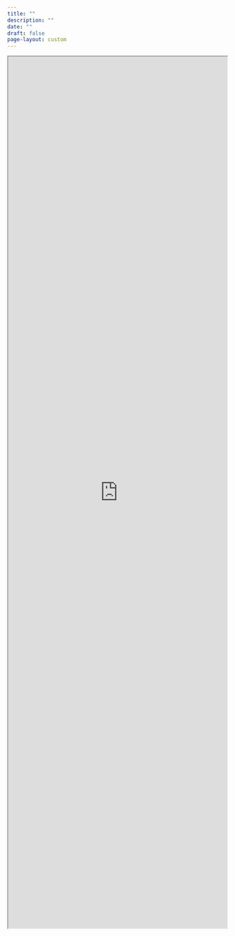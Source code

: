 ```yaml
---
title: ""
description: ""
date: ""
draft: false
page-layout: custom
---
```


```{=html}

<div class="pdb-web-app">
    <iframe width="100%" height="2000" src="https://petebrown.shinyapps.io/seasons/" title="Season Progress Tracker, 1921-"></iframe>
</div>
```